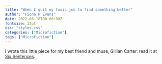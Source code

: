 ```yaml
---
title: "When I quit my toxic job to find something better"
author: "Fiona H Evans"
date: 2022-06-18T00:00:00Z
fontsize: 12pt
css: "styles.css"
categories: ["Microfiction"]
tags: ["Microfiction"]
---
```


I wrote this little piece for my best friend and muse, Gillian Carter: read it at [Six Sentences](https://sixsentences.blogspot.com/2022/06/when-i-quit-my-toxic-job-to-find.html).

<br> 

